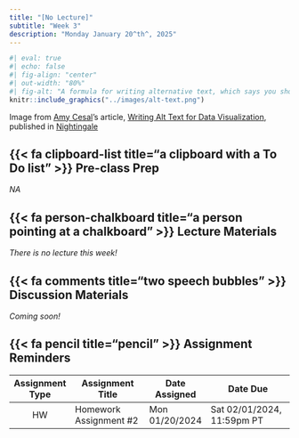 ```yaml
---
title: "[No Lecture]"
subtitle: "Week 3"
description: "Monday January 20^th^, 2025"
---
```


```r
#| eval: true 
#| echo: false
#| fig-align: "center"
#| out-width: "80%" 
#| fig-alt: "A formula for writing alternative text, which says you should always include (a) the chart type, (b) the type of data being presented, and (c) the reason for including the chart. You should also link to the data source somewhere in the text."
knitr::include_graphics("../images/alt-text.png")
```

::: {.center-text .gray-text}
Image from [Amy Cesal](https://www.amycesal.com/)'s article, [Writing Alt Text for Data Visualization](https://medium.com/nightingale/writing-alt-text-for-data-visualization-2a218ef43f81), published in [Nightingale](https://medium.com/nightingale)
:::

## {{< fa clipboard-list title="a clipboard with a To Do list" >}} Pre-class Prep {#pre-class-prep}

*NA*

## {{< fa person-chalkboard title="a person pointing at a chalkboard" >}} Lecture Materials {#lecture-materials}

*There is no lecture this week!*

## {{< fa comments title="two speech bubbles" >}} Discussion Materials {#discussion-materials}

*Coming soon!*

<!-- **[Alternative text](https://webaim.org/techniques/alttext/),** aka **alt text**, makes our data visualizations accessible to a broader community. Today's section will focus crafting effective alt text, as well as how to include it when rendering visualizations in reproducible reports, websites, etc. using publishing tools like Quarto. -->

<!-- ::: {.center-text} -->
<!-- [{{< fa person-chalkboard title="A person motioning at a chalkboard" >}} Week 2 discussion slides](discussion/week2/week2-alt-text.qmd){.btn role="button" target="_blank"}  -->
<!-- ::: -->

## {{< fa pencil title="pencil" >}} Assignment Reminders {#assignment-reminders}

| Assignment Type | Assignment Title       | Date Assigned  | Date Due                   |
|:---------------:|------------------------|----------------|----------------------------|
| HW              | Homework Assignment #2 | Mon 01/20/2024 | Sat 02/01/2024, 11:59pm PT |

<!-- | Assignment Type | Assignment Title                                 | Date Assigned  | Date Due                   | -->
<!-- |:---------------:|------------------------------------------------- |----------------|----------------------------| -->
<!-- | HW              | [Homework Assignment #2](../assignments/HW2.qmd) | Mon 01/20/2024 | Sat 02/01/2024, 11:59pm PT | -->
